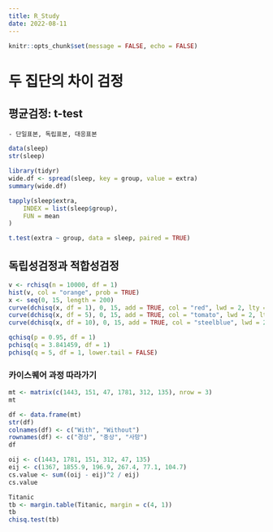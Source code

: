 ```yaml
---
title: R_Study
date: 2022-08-11
---
```

```r
knitr::opts_chunk$set(message = FALSE, echo = FALSE)
```


# 두 집단의 차이 검정

## 평균검정: t-test
    - 단일표본, 독립표본, 대응표본

```r
data(sleep)
str(sleep)
```
```r
library(tidyr)
wide.df <- spread(sleep, key = group, value = extra)
summary(wide.df)
```
```r
tapply(sleep$extra,
    INDEX = list(sleep$group),
    FUN = mean
)
```
```r
t.test(extra ~ group, data = sleep, paired = TRUE)
```

## 독립성검정과 적합성검정

```r
v <- rchisq(n = 10000, df = 1)
hist(v, col = "orange", prob = TRUE)
x <- seq(0, 15, length = 200)
curve(dchisq(x, df = 1), 0, 15, add = TRUE, col = "red", lwd = 2, lty = 1)
curve(dchisq(x, df = 5), 0, 15, add = TRUE, col = "tomato", lwd = 2, lty = 1)
curve(dchisq(x, df = 10), 0, 15, add = TRUE, col = "steelblue", lwd = 2, lty = 1)
```
```r
qchisq(p = 0.95, df = 1)
pchisq(q = 3.841459, df = 1)
pchisq(q = 5, df = 1, lower.tail = FALSE)
```

### 카이스퀘어 과정 따라가기

```r
mt <- matrix(c(1443, 151, 47, 1781, 312, 135), nrow = 3)
mt
```
```r
df <- data.frame(mt)
str(df)
colnames(df) <- c("With", "Without")
rownames(df) <- c("경상", "중상", "사망")
df
```
```r
oij <- c(1443, 1781, 151, 312, 47, 135)
eij <- c(1367, 1855.9, 196.9, 267.4, 77.1, 104.7)
cs.value <- sum((oij - eij)^2 / eij)
cs.value
```

```r
Titanic
tb <- margin.table(Titanic, margin = c(4, 1))
tb
chisq.test(tb)
```
